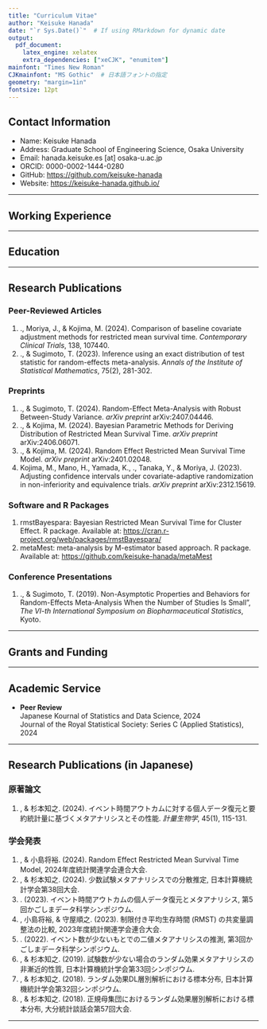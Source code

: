 ```yaml
---
title: "Curriculum Vitae"
author: "Keisuke Hanada"
date: "`r Sys.Date()`"  # If using RMarkdown for dynamic date
output: 
  pdf_document:
    latex_engine: xelatex
    extra_dependencies: ["xeCJK", "enumitem"]
mainfont: "Times New Roman"
CJKmainfont: "MS Gothic"  # 日本語フォントの指定
geometry: "margin=1in"
fontsize: 12pt
---
```



## **Contact Information**  
- Name: Keisuke Hanada
- Address: Graduate School of Engineering Science, Osaka University
- Email: hanada.keisuke.es [at] osaka-u.ac.jp
- ORCID: 0000-0002-1444-0280
- GitHub: [https://github.com/keisuke-hanada](https://github.com/keisuke-hanada)
- Website: [https://keisuke-hanada.github.io/](https://keisuke-hanada.github.io/)

---

## Working Experience

\begin{itemize}[left=80pt, labelsep=1em, itemindent=0pt, label={}]
  \item[2024/4 - ~~~~~~~~~~~] Specially Appointed Assistant Professor,  \\
  Graduate School of Engineering Science, Osaka University
  \item[2019/4 - 2024/2] Biostatistician, \\
  Biometrics Department, Kyowa Kirin Co., Ltd
\end{itemize}


---

## Education
\begin{itemize}[left=80pt, labelsep=1em, itemindent=0pt, label={}]
  \item[2020/4 - 2024/3] Ph.D. in Data Science, Shiga University \\
  Supervisor: Dr. Tomoyuki Sugimoto
  \item[2017/4 - 2019/3] M.S. in 数理情報工学科, Kagoshima University \\
  Supervisor: Dr. Tomoyuki Sugimoto
  \item[2013/4 - 2017/3] B.S. in 数理科学科, Hirosaki University  \\
  Supervisor: Dr. Kimitoshi Tsutaya
\end{itemize}


---


## Research Publications

### Peer-Reviewed Articles
1. \underline{Hanada, K}., Moriya, J., & Kojima, M. (2024). Comparison of baseline covariate adjustment methods for restricted mean survival time. *Contemporary Clinical Trials*, 138, 107440.
1. \underline{Hanada, K}., & Sugimoto, T. (2023). Inference using an exact distribution of test statistic for random-effects meta-analysis. *Annals of the Institute of Statistical Mathematics*, 75(2), 281-302.

### Preprints
1. \underline{Hanada, K}., & Sugimoto, T. (2024). Random-Effect Meta-Analysis with Robust Between-Study Variance. *arXiv preprint* arXiv:2407.04446.
1. \underline{Hanada, K}., & Kojima, M. (2024). Bayesian Parametric Methods for Deriving Distribution of Restricted Mean Survival Time. *arXiv preprint* arXiv:2406.06071.
1. \underline{Hanada, K}., & Kojima, M. (2024). Random Effect Restricted Mean Survival Time Model. *arXiv preprint* arXiv:2401.02048.
1. Kojima, M., Mano, H., Yamada, K., \underline{Hanada, K}., Tanaka, Y., & Moriya, J. (2023). Adjusting confidence intervals under covariate-adaptive randomization in non-inferiority and equivalence trials. *arXiv preprint* arXiv:2312.15619.

### Software and R Packages
1. rmstBayespara: Bayesian Restricted Mean Survival Time for Cluster Effect. R package. Available at: [https://cran.r-project.org/web/packages/rmstBayespara/](https://cran.r-project.org/web/packages/rmstBayespara/)
2. metaMest: meta-analysis by M-estimator based approach. R package. Available at: [https://github.com/keisuke-hanada/metaMest](https://github.com/keisuke-hanada/metaMest)

### Conference Presentations
1. \underline{Hanada, K}., & Sugimoto, T. (2019). Non-Asymptotic Properties and Behaviors for Random-Effects Meta-Analysis When the Number of Studies Is Small", *The VI-th International Symposium on Biopharmaceutical Statistics*, Kyoto.


---


## Grants and Funding

\begin{itemize}[left=80pt, labelsep=1em, itemindent=0pt, label={}]
  \item[2024/7 - 2026/3] Japan Society for the Promotion of Science (JSPS), 	
Grant-in-Aid for Research Activity Start-up [Principal Investigator]
  \item[2024/4 - 2027/3] Japan Society for the Promotion of Science (JSPS), 	
Grant-in-Aid for Scientific Research (C) [Co-Investigator]
\end{itemize}

---

<!-- ## Teaching Experience

- **[Course Name]**, [Institution Name]  
  [Dates]  
  Number of Students: [Number of Students]  
  *[Brief description of the course and your role]*

--- -->

## Academic Service

- **Peer Review**  
  Japanese Kournal of Statistics and Data Science, 2024  
  Journal of the Royal Statistical Society: Series C (Applied Statistics), 2024  


<!-- - **Conference Organization**  
  [Conference Name], [Role], [Year] -->

---

<!-- ## Professional Memberships

- [Association Name], [Position (if applicable)], [Years]
- [Association Name], [Position (if applicable)], [Years]

---

## Skills

- **Statistical Software**: R, Python, SAS, STATA, [Other relevant software]  
- **Programming Languages**: C++, SQL, [Other relevant languages]  
- **Other Skills**: Git, LaTeX, [Other relevant tools or skills]

---

## References

1. [Reference Name], [Position], [Institution]  
   Email: [Email Address], Phone: [Phone Number]

2. [Reference Name], [Position], [Institution]  
   Email: [Email Address], Phone: [Phone Number] -->



## Research Publications (in Japanese)

### 原著論文
1. \underline{花田圭佑}, & 杉本知之. (2024). イベント時間アウトカムに対する個人データ復元と要約統計量に基づくメタアナリシスとその性能. *計量生物学*, 45(1), 115-131.


### 学会発表
1. \underline{花田圭佑}, & 小島将裕. (2024). Random Effect Restricted Mean Survival Time Model, 2024年度統計関連学会連合大会.
1. \underline{花田圭佑}, & 杉本知之. (2024). 少数試験メタアナリシスでの分散推定, 日本計算機統計学会第38回大会.
1. \underline{花田圭佑}. (2023). イベント時間アウトカムの個人データ復元とメタアナリシス, 第5回かごしまデータ科学シンポジウム.
1. \underline{花田圭佑}, 小島将裕, & 守屋順之. (2023). 制限付き平均生存時間 (RMST) の共変量調整法の比較, 2023年度統計関連学会連合大会.
1. \underline{花田圭佑}. (2022). イベント数が少ないもとでの二値メタアナリシスの推測, 第3回かごしまデータ科学シンポジウム.
1. \underline{花田圭佑}, & 杉本知之. (2019). 試験数が少ない場合のランダム効果メタアナリシスの非漸近的性質, 日本計算機統計学会第33回シンポジウム.
1. \underline{花田圭佑}, & 杉本知之. (2018). ランダム効果DL層別解析における標本分布, 日本計算機統計学会第32回シンポジウム.
1. \underline{花田圭佑}, & 杉本知之. (2018). 正規母集団におけるランダム効果層別解析における標本分布, 大分統計談話会第57回大会.

---

